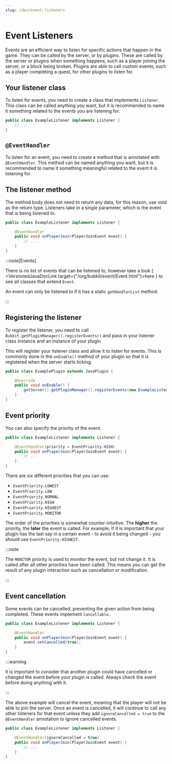 ```yaml
---
slug: /dev/event-listeners
---
```


# Event Listeners

Events are an efficient way to listen for specific actions that happen in the game. They can be called by the server, or by plugins.
These are called by the server or plugins when something happens, such as a player joining the server, or a block being broken.
Plugins are able to call custom events, such as a player completing a quest, for other plugins to listen for.

## Your listener class

To listen for events, you need to create a class that implements `Listener`.
This class can be called anything you want, but it is recommended to name it something related to the events you are listening for.

```java title="ExampleListener.java"
public class ExampleListener implements Listener {
    // ...
}
```

## `@EventHandler`

To listen for an event, you need to create a method that is annotated with `@EventHandler`.
This method can be named anything you want, but it is recommended to name it something meaningful related to the event it is listening for.

## The listener method

The method body does not need to return any data, for this reason, use void as the return type.
Listeners take in a single parameter, which is the event that is being listened to.

```java title="ExampleListener.java"
public class ExampleListener implements Listener {

    @EventHandler
    public void onPlayerJoin(PlayerJoinEvent event) {
        // ...
    }
}
```

:::note[Events]

There is no list of events that can be listened to, however take a
look { <VersionedJavaDocLink target={"/org/bukkit/event/Event.html"}>here</VersionedJavaDocLink> }
to see all classes that extend `Event`.

An event can only be listened to if it has a static `getHandlerList` method.

:::

## Registering the listener

To register the listener, you need to call `Bukkit.getPluginManager().registerEvents()`
and pass in your listener class instance and an instance of your plugin.

This will register your listener class and allow it to listen for events.
This is commonly done in the `onEnable()` method of your plugin so that it is registered when the server starts ticking.

```java title="ExamplePlugin.java"
public class ExamplePlugin extends JavaPlugin {

    @Override
    public void onEnable() {
        getServer().getPluginManager().registerEvents(new ExampleListener(), this);
    }
}
```

## Event priority

You can also specify the priority of the event.

```java title="ExampleListener.java"
public class ExampleListener implements Listener {

    @EventHandler(priority = EventPriority.HIGH)
    public void onPlayerJoin(PlayerJoinEvent event) {
        // ...
    }
}
```
There are six different priorities that you can use:
- `EventPriority.LOWEST`
- `EventPriority.LOW`
- `EventPriority.NORMAL`
- `EventPriority.HIGH`
- `EventPriority.HIGHEST`
- `EventPriority.MONITOR`

The order of the priorities is somewhat counter-intuitive. The **higher** the priority, the **later** the event is called.
For example, If it is important that your plugin has the last say in a certain event - to avoid it being changed - you
should use `EventPriority.HIGHEST`.

:::note

The `MONITOR` priority is used to monitor the event, but not change it. It is called after all other priorities have been called.
This means you can get the result of any plugin interaction such as cancellation or modification.

:::

## Event cancellation

Some events can be cancelled, preventing the given action from being completed. These events implement `Cancellable`.

```java title="ExampleListener.java"
public class ExampleListener implements Listener {

    @EventHandler
    public void onPlayerJoin(PlayerJoinEvent event) {
        event.setCancelled(true);
    }
}
```

:::warning

It is important to consider that another plugin could have cancelled or changed the event before your plugin is called.
Always check the event before doing anything with it.

:::

The above example will cancel the event, meaning that the player will not be able to join the server.
Once an event is cancelled, it will continue to call any other listeners for that event unless they add
`ignoreCancelled = true` to the `@EventHandler` annotation to ignore cancelled events.

```java title="ExampleListener.java"
public class ExampleListener implements Listener {

    @EventHandler(ignoreCancelled = true)
    public void onPlayerJoin(PlayerJoinEvent event) {
        // ...
    }
}
```
